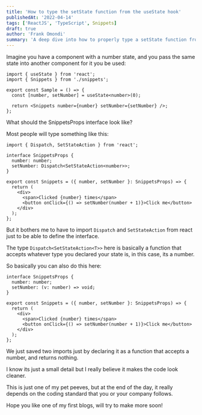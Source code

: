 ```yaml
---
title: 'How to type the setState function from the useState hook'
publishedAt: '2022-04-14'
tags: ['ReactJS', 'TypeScript', Snippets]
draft: true
author: 'Frank Omondi'
summary: 'A deep dive into how to properly type a setState function from the useState hook.'
---
```


Imagine you have a component with a number state, and you pass the same state into another component for it you be used:

```tsx
import { useState } from 'react';
import { Snippets } from './snippets';

export const Sample = () => {
  const [number, setNumber] = useState<number>(0);

  return <Snippets number={number} setNumber={setNumber} />;
};
```

What should the SnippetsProps interface look like?

Most people will type something like this:

```tsx
import { Dispatch, SetStateAction } from 'react';

interface SnippetsProps {
  number: number;
  setNumber: Dispatch<SetStateAction<number>>;
}

export const Snippets = ({ number, setNumber }: SnippetsProps) => {
  return (
    <div>
      <span>Clicked {number} times</span>
      <button onClick={() => setNumber(number + 1)}>Click me</button>
    </div>
  );
};
```

But it bothers me to have to import `Dispatch` and `SetStateAction` from react just to be able to define the interface.

The type `Dispatch<SetStateAction<T>>` here is basically a function that accepts whatever type you declared your state is, in this case, its a number.

So basically you can also do this here:

```tsx
interface SnippetsProps {
  number: number;
  setNumber: (v: number) => void;
}

export const Snippets = ({ number, setNumber }: SnippetsProps) => {
  return (
    <div>
      <span>Clicked {number} times</span>
      <button onClick={() => setNumber(number + 1)}>Click me</button>
    </div>
  );
};
```

We just saved two imports just by declaring it as a function that accepts a number, and returns nothing.

I know its just a small detail but I really believe it makes the code look cleaner.

This is just one of my pet peeves, but at the end of the day, it really depends on the coding standard that you or your company follows.

Hope you like one of my first blogs, will try to make more soon!
